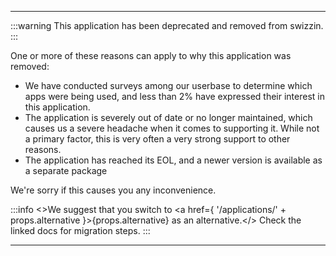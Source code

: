 ----
:::warning
This application has been deprecated and removed from swizzin.
:::

One or more of these reasons can apply to why this application was removed:
- We have conducted surveys among our userbase to determine which apps were being used, and less than 2% have expressed their interest in this application.
- The application is severely out of date or no longer maintained, which causes us a severe headache when it comes to supporting it. While not a primary factor, this is very often a very strong support to other reasons.
- The application has reached its EOL, and a newer version is available as a separate package

We're sorry if this causes you any inconvenience.

:::info
<>We suggest that you switch to  <a href={ '/applications/' + props.alternative }>{props.alternative}</a> as an alternative.</> Check the linked docs for migration steps.
:::

----